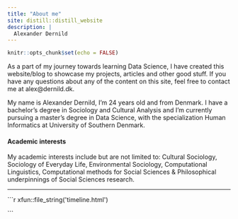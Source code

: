 ```yaml
---
title: "About me"
site: distill::distill_website
description: |
  Alexander Dernild
---
```


```r
knitr::opts_chunk$set(echo = FALSE)
```

As a part of my journey towards learning Data Science, I have created this website/blog to showcase my projects, articles and other good stuff. If you have any questions about any of the content on this site, feel free to contact me at alex@dernild.dk.

My name is Alexander Dernild, I'm 24 years old and from Denmark. I have a bachelor's degree in Sociology and Cultural Analysis and I'm currently pursuing a master's degree in Data Science, with the specialization Human Informatics at University of Southern Denmark.

#### Academic interests

My academic interests include but are not limited to: Cultural Sociology, Sociology of Everyday Life, Environmental Sociology, Computational Linguistics, Computational methods for Social Sciences & Philosophical underpinnings of Social Sciences research.

***

```{=html}
```r
xfun::file_string('timeline.html')
```
```
